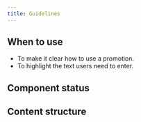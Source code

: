 ```yaml
---
title: Guidelines
---
```


<ReactExample exampleId="Coupon-default" />

## When to use

- To make it clear how to use a promotion.
- To highlight the text users need to enter.

## Component status

<ComponentStatus component="Coupon" />

## Content structure

<FigmaFile
  file="4QJZqvBvRrLu6t9mwObCkA"
  node="254%3A73"
  alt="Coupon code: displays the code to be entered to redeem the coupon."
/>
